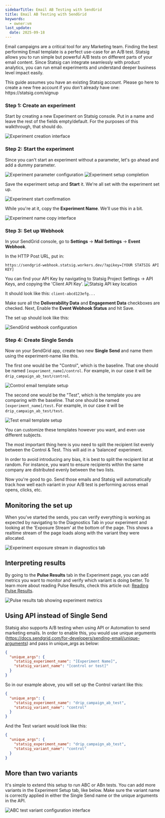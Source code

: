 ```yaml
---
sidebarTitle: Email AB Testing with SendGrid
title: Email AB Testing with SendGrid
keywords:
  - owner:vm
last_update:
  date: 2025-09-18
---
```


Email campaigns are a critical tool for any Marketing team.  Finding the best performing Email template is a perfect use-case for an A/B test.  Statsig allows you to run simple but powerful A/B tests on different parts of your email content.  Since Statsig can integrate seamlessly with product analytics, you can run email experiments and understand deeper business level impact easily.

<Info>
This guide assumes you have an existing Statsig account.  Please go here to create a new free account if you don't already have one: https://statsig.com/signup
</Info>

### Step 1: Create an experiment

Start by creating a new Experiment on Statsig console. Put in a name and leave the rest of the fields empty/default.  For the purposes of this walkthrough, that should do.

<Frame>
  <img src="https://user-images.githubusercontent.com/74588208/210731384-8bbfc1e1-076c-4ae3-959a-ef1507801e71.png" alt="Experiment creation interface" />
</Frame>

### Step 2: Start the experiment

Since you can't start an experiment without a parameter, let's go ahead and add a dummy parameter.

<Frame>
  <img src="https://user-images.githubusercontent.com/74588208/210316935-99f13616-c412-47c1-b9ab-99b90462805e.png" alt="Experiment parameter configuration" />
</Frame>

<Frame>
  <img src="https://user-images.githubusercontent.com/74588208/210731687-0883c356-5cef-458d-a6aa-bfde9ad36f8b.png" alt="Experiment setup completion" />
</Frame>

Save the experiment setup and **Start** it.  We're all set with the experiment set up.

<Frame>
  <img src="https://user-images.githubusercontent.com/74588208/210731969-decf481a-b6a2-41ee-b1c1-6b917bb18fab.png" alt="Experiment start confirmation" />
</Frame>

While you're at it, copy the **Experiment Name**.  We'll use this in a bit.

<Frame>
  <img src="https://user-images.githubusercontent.com/74588208/210732298-34c0e1f4-6485-425b-af07-fa535ad86396.png" alt="Experiment name copy interface" />
</Frame>

### Step 3: Set up Webhook

In your SendGrid console, go to **Settings** -&gt; **Mail Settings** -&gt; **Event Webhook**.

In the HTTP Post URL, put in:

```https://sendgrid-webhook.statsig.workers.dev/?apikey=[YOUR STATSIG API KEY]```

<Info>
You can find your API Key by navigating to Statsig Project Settings -&gt; API Keys, and copying the 'Client API Key'.

<Frame>
  <img src="https://user-images.githubusercontent.com/74588208/210319717-49ac4a21-8bdd-4348-b534-374b760ab047.png" alt="Statsig API key location" />
</Frame>

It should look like this: ```client-abcd123efg...```
</Info>

Make sure all the **Deliverability Data** and **Engagement Data** checkboxes are checked.  Next, Enable the **Event Webhook Status** and hit Save.  

The set up should look like this:

<Frame>
  <img src="https://user-images.githubusercontent.com/74588208/210737123-86725ff7-2432-4bde-95e6-173f8f194f86.png" alt="SendGrid webhook configuration" />
</Frame>

### Step 4: Create Single Sends

Now on your SendGrid app, create two new **Single Send** and name them using the experiment-name like this. 

The first one would be the "Control", which is the baseline.  That one should be named ```[experiment_name]/control```.  For example, in our case it will be ```drip_campaign_ab_test/control```.

<Frame>
  <img src="https://user-images.githubusercontent.com/74588208/210733152-5766320a-ed30-45f7-b57f-bf0526f796a8.png" alt="Control email template setup" />
</Frame>

The second one would be the "Test", which is the template you are comparing with the baseline.  That one should be named ```[experiment_name]/test```.  For example, in our case it will be ```drip_campaign_ab_test/test```.

<Frame>
  <img src="https://user-images.githubusercontent.com/74588208/210733504-581ea181-3ebc-4bc1-a707-391866bcbf62.png" alt="Test email template setup" />
</Frame>

You can customize these templates however you want, and even use different subjects.  

The most important thing here is you need to split the recipient list evenly between the Control & Test.  This will aid in a 'balanced' experiment.

<Info>
In order to avoid introducing any bias, it is best to split the recipient list at random.  For instance, you want to ensure recipients within the same company are distributed evenly between the two lists.
</Info>

Now you're good to go.  Send those emails and Statsig will automatically track how well each variant in your A/B test is performing across email opens, clicks, etc.

## Monitoring the set up

When you've started the sends, you can verify everything is working as expected by navigating to the Diagnostics Tab in your experiment and looking at the 'Exposure Stream' at the bottom of the page.  This shows a realtime stream of the page loads along with the variant they were allocated.

<Frame>
  <img src="https://user-images.githubusercontent.com/74588208/210737715-6adf5fd9-3b23-433a-a852-f2c8ea93cf2a.png" alt="Experiment exposure stream in diagnostics tab" />
</Frame>

## Interpreting results

By going to the **Pulse Results** tab in the Experiment page, you can add metrics you want to monitor and verify which variant is doing better.  To learn more about reading Pulse Results, check this article out: [Reading Pulse Results](../pulse/read-pulse).

<Frame>
  <img src="https://user-images.githubusercontent.com/74588208/210737928-3f33ca3b-a46b-40ac-b095-0b33fab66109.png" alt="Pulse results tab showing experiment metrics" />
</Frame>

## Using API instead of Single Send

Statsig also supports A/B testing when using API or Automation to send marketing emails.  In order to enable this, you would use unique arguments (https://docs.sendgrid.com/for-developers/sending-email/unique-arguments) and pass in unique_args as below:

```json
{
  "unique_args": {
    "statsig_experiment_name": "[Experiment Name]",
    "statsig_variant_name": "[control or test]"
  }
}
```

So in our example above, you will set up the Control variant like this:

```json
{
  "unique_args": {
    "statsig_experiment_name": "drip_campaign_ab_test",
    "statsig_variant_name": "control"
  }
}
```

And the Test variant would look like this:

```json
{
  "unique_args": {
    "statsig_experiment_name": "drip_campaign_ab_test",
    "statsig_variant_name": "control"
  }
}
```

## More than two variants

It's simple to extend this setup to run ABC or ABn tests.  You can add more variants in the Experiment Setup tab, like below.  Make sure the variant name is correctly applied in either the Single Send name or the unique arguments in the API.

<Frame>
  <img src="https://user-images.githubusercontent.com/74588208/210738925-89f91116-fefc-4e3c-992d-c9fc228f1a8c.png" alt="ABC test variant configuration interface" />
</Frame>
